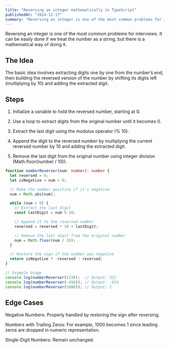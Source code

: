```yaml
---
title: "Reversing an integer mathematically in TypeScript"
publishedAt: "2024-12-17"
summary: "Reversing an integer is one of the most common problems for interviews. It can be easily done if we treat the number as a string, but there is a mathematical way of doing it..."
---
```


Reversing an integer is one of the most common problems for interviews. It can be easily done if we treat the number as a string, but there is a mathematical way of doing it.

## The Idea

The basic idea involves extracting digits one by one from the number’s end, then building the reversed version of the number by shifting its digits left (multiplying by 10) and adding the extracted digit.

## Steps

1. Initialize a variable to hold the reversed number, starting at 0.

2. Use a loop to extract digits from the original number until it becomes 0.

3. Extract the last digit using the modulus operator (% 10).

4. Append the digit to the reversed number by multiplying the current reversed number by 10 and adding the extracted digit.

5. Remove the last digit from the original number using integer division (Math.floor(number / 10)).

```ts
function numberReverser(num: number): number {
  let reversed = 0;
  let isNegative = num < 0;

  // Make the number positive if it's negative
  num = Math.abs(num);

  while (num > 0) {
    // Extract the last digit
    const lastDigit = num % 10;

    // Append it to the reversed number
    reversed = reversed * 10 + lastDigit;

    // Remove the last digit from the original number
    num = Math.floor(num / 10);
  }

  // Restore the sign if the number was negative
  return isNegative ? -reversed : reversed;
}

// Example Usage
console.log(numberReverser(123));  // Output: 321
console.log(numberReverser(-456)); // Output: -654
console.log(numberReverser(1000)); // Output: 1
```

## Edge Cases

Negative Numbers: Properly handled by restoring the sign after reversing.

Numbers with Trailing Zeros: For example, 1000 becomes 1 since leading zeros are dropped in numeric representation.

Single-Digit Numbers: Remain unchanged.
